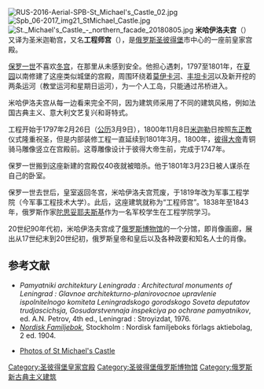 [[Image:RUS-2016-Aerial-SPB-St_Michael's_Castle_02.jpg|thumb]]
[[Image:Spb_06-2017_img21_StMichael_Castle.jpg|thumb]]
[[Image:St._Michael's_Castle_-_northern_facade_20180805.jpg|thumb]]
'''米哈伊洛夫宫'''（{{lang-ru|Михайловский замок}}）又译为圣米迦勒宫，又名'''工程师宫'''（{{lang-ru|Инженерный замок}}），是[[俄罗斯|俄罗斯]][[圣彼得堡|圣彼得堡]]市中心的一座前皇家宫殿。

[[保罗一世_(俄国)|保罗一世]]不喜欢[[冬宫|冬宫]]，在那里从未感到安全。他担心遇刺，1797至1801年，在[[夏园_(圣彼得堡)|夏园]]以南修建了这座类似城堡的宫殿，周围环绕着[[莫伊卡河|莫伊卡河]]、[[丰坦卡河|丰坦卡河]]以及新开挖的两条运河（教堂运河和星期日运河），为一个人工岛，只能通过吊桥进入。

米哈伊洛夫宫从每一边看来完全不同，因为建筑师采用了不同的建筑风格，例如法国古典主义、意大利文艺复兴和哥特式。

工程开始于1797年2月26日（[[公历|公历]]3月9日），1800年11月8日[[米迦勒|米迦勒]]日按照[[东正教|东正教]]仪式隆重祝圣，但是内部装修工程一直延续到1801年3月。1800年，[[彼得大帝|彼得大帝]]青铜骑马雕像竖立在宫殿前。这尊雕像设计于彼得大帝生前，完成于1747年。 

保罗一世搬到这座新建的宫殿仅40夜就被暗杀。他于1801年3月23日被人谋杀在自己的卧室。 

保罗一世去世后，皇室返回冬宫，米哈伊洛夫宫荒废，于1819年改为军事工程学院（今军事工程技术大学）。此后，这座建筑就称为“工程师宫”。1838年至1843年，俄罗斯作家[[陀思妥耶夫斯基|陀思妥耶夫斯基]]作为一名军校学生在工程学院学习。

20世纪90年代初，米哈伊洛夫宫成了[[俄罗斯博物馆|俄罗斯博物馆]]的一个分馆，即肖像画廊，展出从17世纪末到20世纪初，俄罗斯皇帝和皇后以及各种政要和知名人士的肖像。

==参考文献 ==
*''Pamyatniki architektury Leningrada : Architectural monuments of Leningrad : Glavnoe architekturno-planirovocnoe upravlenie ispolnitelnogo komiteta Leningradskogo gorodskogo Soveta deputatov trudjascichsja, Gosudarstvennaja inspekciya po ochrane pamyatnikov'', ed. A.N. Petrov, 4th ed., Leningrad : Stroyizdat, 1976.
*''[[Nordisk_Familjebok|Nordisk Familjebok]]'', Stockholm : Nordisk familjeboks förlags aktiebolag, 2 ed. 1904.
{{commonscat|St. Michael's Castle}}
*[https://web.archive.org/web/20070310222555/http://photocity.ru/Album18/idx.php Photos of St Michael's Castle]

{{coord|59.9404|N|30.3377|E|type:landmark|display=title}}

[[Category:圣彼得堡皇家宫殿|Category:圣彼得堡皇家宫殿]]
[[Category:圣彼得堡俄罗斯博物馆|Category:圣彼得堡俄罗斯博物馆]]
[[Category:俄罗斯新古典主义建筑|Category:俄罗斯新古典主义建筑]]